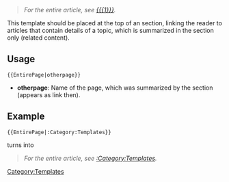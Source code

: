 <includeonly><blockquote>''For the entire article, see [[{{{1}}}]].''</blockquote></includeonly><noinclude>
This template should be placed at the top of an section, linking the reader to articles that contain details of a topic, which is summarized in the section only (related content).

==Usage==

 <nowiki>{{EntirePage|otherpage}}</nowiki>

* '''otherpage''': Name of the page, which was summarized by the section (appears as link then).

==Example==

 <nowiki>{{EntirePage|:Category:Templates}}</nowiki>
turns into
<blockquote>''For the entire article, see [[:Category:Templates]].''</blockquote>

[[Category:Templates]]
</noinclude>